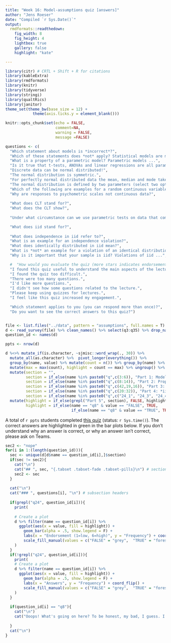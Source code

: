 ```yaml
---
title: "Week 16: Model-assumptions quiz [answers]"
author: "Jens Roeser"
date: "Compiled `r Sys.Date()`"
output:
  rmdformats::readthedown:
    fig_width: 8
    fig_height: 4
    lightbox: true
    gallery: false
    highlight: "kate"

---
```



```r
library(citr) # CRTL + Shift + R for citations
library(kableExtra)
library(rmdformats)
library(knitr)
library(tidyverse)
library(stringi)
library(qualtRics)
library(janitor)
theme_set(theme_bw(base_size = 12) + 
            theme(axis.ticks.y = element_blank()))
```

```r
knitr::opts_chunk$set(echo = FALSE,
                      comment=NA, 
                      warning = FALSE,
                      message =FALSE)

```


```r
questions <- c(
  "Which statement about models is *incorrect*?",
  "Which of these statements does *not* apply? Statistical models are machines because ...",
  "What is a property of a parametric model? Parametric models ...",
  "Is it true that t-tests, ANOVAs and linear regressions are all parametric models?",
  "Discrete data can be normal distributed!",
  "The normal distribution is symmetric.",
  "For perfectly normal distributed data the mean, median and mode take on the same value.",
  "The normal distribution is defined by two parameters (select two options).",
  "Which of the following are examples for a random continuous variable?",
  "Why are responses to psychometric scales not continuous data?",
  
  "What does CLT stand for?",
  "What does the CLT show?",
  
  "Under what circumstance can we use parametric tests on data that come from a non-normal distribution?",

  "What does iid stand for?",
  
  "What does independence in iid refer to?",
  "What is an example for an independence violation?",
  "What does identically distributed in iid mean?",
  "What is *not* an example for a violation of an identical distribution?",
  "Why is it important that your sample is iid? Violations of iid ...",

  #  "How would you evaluate the quiz (more stars indicates endorsement)?",
  "I found this quiz useful to understand the main aspects of the lecture.",
  "I found the quiz too difficult.",
  "There were too many questions.",
  "I'd like more questions.",
  "I didn't see how some questions related to the lecture.",
  "Please keep using quizzes for lectures.",
  "I feel like this quiz increased my engagement.",

  "Which statement applies to you (you can respond more than once)?",
  "Do you want to see the correct answers to this quiz?")


file <- list.files("../data", pattern = "assumptions", full.names = T)
d <- read_survey(file) %>% clean_names() %>% select(q3:q35) %>% drop_na() 
question_id <- names(d)

ppts <- nrow(d)

d %<>% mutate_if(is.character, ~sjmisc::word_wrap(., 30)) %>%
  mutate_all(as.character) %>%  pivot_longer(everything()) %>%
  group_by(name, value) %>% mutate(count = n()) %>% group_by(name) %>%
  mutate(max = max(count), highlight = count == max) %>% ungroup() %>%
  mutate(section = "",
         section = if_else(name %in% paste0("q",c(3:6)), "Part 1: Models and parametric tests", section),
         section = if_else(name %in% paste0("q",c(8:14)), "Part 2: Properties of the normal distribution", section),
         section = if_else(name %in% paste0("q",c(42,19,16)), "Part 3: CLT", section),
         section = if_else(name %in% paste0("q",c(20:32)), "Part 4: *iid*", section),
         section = if_else(name %in% paste0("q",c("24_1", "24_3", "24_4", "24_5", "24_7", "24_6", "24_9", 27, 35 )), "Part 5: quiz evaluation", section )) %>% arrange(section,name) %>%
  mutate(highlight = if_else(grepl("Part 5", section), FALSE, highlight),
         highlight = if_else(name == "q8" & value == "FALSE", TRUE,
                             if_else(name == "q8" & value == "TRUE", TRUE, highlight)))

```

A total of `r ppts` students completed [this quiz](https://ntupsychology.eu.qualtrics.com/jfe/form/SV_1Y1jrmFPHJvgcbs) (status: `r Sys.time()`). The correct answers are highlighted in green in the bar plots below. If you don't understand why an answer is correct, or why an answer isn't correct, please ask on Teams. 


```r
sec2 <- "nope"
for(i in 1:(length(question_id))){
  sec <- unique(d[d$name == question_id[i],]$section)
  if(sec != sec2){
    cat("\n") 
    cat("## ", sec, "{.tabset .tabset-fade .tabset-pills}\n") # section headers with buttons for subsections
    sec2 <- sec
  }
  
  cat("\n") 
  cat("### ", questions[i], "\n") # subsection headers
  
  if(grepl("q24", question_id[i])){
    print(
      
    # Create a plot
    d %>% filter(name == question_id[i]) %>%
      ggplot(aes(x = value, fill = highlight)) +
        geom_bar(alpha = .5, show.legend = F) +
        labs(x = "Endorsement (1=low, 6=high)", y = "Frequency") + coord_flip() +
        scale_fill_manual(values = c("FALSE" = "grey",  "TRUE" = "forestgreen"))
    )
  }
  if(!grepl("q24", question_id[i])){
    print(
    # Create a plot
    d %>% filter(name == question_id[i]) %>%
      ggplot(aes(x = value, fill = highlight)) +
        geom_bar(alpha = .5, show.legend = F) +
        labs(x = "Answers", y = "Frequency") + coord_flip() +
        scale_fill_manual(values = c("FALSE" = "grey",  "TRUE" = "forestgreen"))
    )
  }
  
  if(question_id[i] == "q8"){
    cat("\n") 
    cat("Ooops! What's going on here? To be honest, my bad, I guess. I intended the answer FALSE because discrete data itself is non-continuous / categorical and therefore is not normal distributed. However, I do see why so many answered TRUE. If you watched the entire lecture before answering the quiz you probably thought that discrete data are normal distributed under the CLT. Awesome, this shows real learning and you can be proud of yourself. So let's just agree both answers are correct here and move on :)", "\n") 
  
  }  
  cat("\n")
}
```